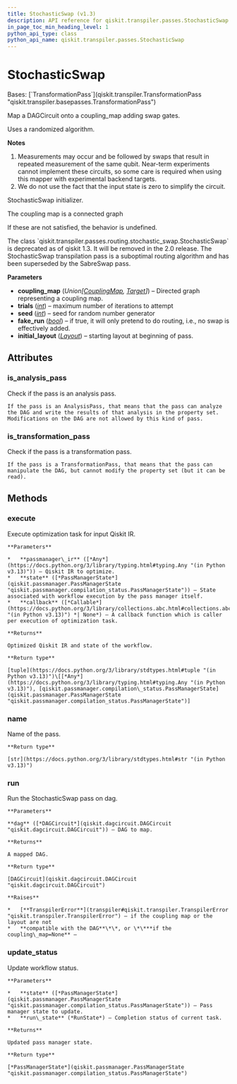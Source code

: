 ```yaml
---
title: StochasticSwap (v1.3)
description: API reference for qiskit.transpiler.passes.StochasticSwap in qiskit v1.3
in_page_toc_min_heading_level: 1
python_api_type: class
python_api_name: qiskit.transpiler.passes.StochasticSwap
---
```


# StochasticSwap

<Class id="qiskit.transpiler.passes.StochasticSwap" isDedicatedPage={true} github="https://github.com/Qiskit/qiskit/tree/stable/1.3/qiskit/transpiler/passes/routing/stochastic_swap.py#L48-L480" signature="qiskit.transpiler.passes.StochasticSwap(*args, **kwargs)" modifiers="class">
  Bases: [`TransformationPass`](qiskit.transpiler.TransformationPass "qiskit.transpiler.basepasses.TransformationPass")

  Map a DAGCircuit onto a coupling\_map adding swap gates.

  Uses a randomized algorithm.

  **Notes**

  1.  Measurements may occur and be followed by swaps that result in repeated measurement of the same qubit. Near-term experiments cannot implement these circuits, so some care is required when using this mapper with experimental backend targets.
  2.  We do not use the fact that the input state is zero to simplify the circuit.

  StochasticSwap initializer.

  The coupling map is a connected graph

  If these are not satisfied, the behavior is undefined.

  <Admonition title="Deprecated since version 1.3" type="danger">
    The class `qiskit.transpiler.passes.routing.stochastic_swap.StochasticSwap` is deprecated as of qiskit 1.3. It will be removed in the 2.0 release. The StochasticSwap transpilation pass is a suboptimal routing algorithm and has been superseded by the SabreSwap pass.
  </Admonition>

  **Parameters**

  *   **coupling\_map** (*Union\[*[*CouplingMap*](qiskit.transpiler.CouplingMap "qiskit.transpiler.CouplingMap")*,* [*Target*](qiskit.transpiler.Target "qiskit.transpiler.Target")*]*) – Directed graph representing a coupling map.
  *   **trials** ([*int*](https://docs.python.org/3/library/functions.html#int "(in Python v3.13)")) – maximum number of iterations to attempt
  *   **seed** ([*int*](https://docs.python.org/3/library/functions.html#int "(in Python v3.13)")) – seed for random number generator
  *   **fake\_run** ([*bool*](https://docs.python.org/3/library/functions.html#bool "(in Python v3.13)")) – if true, it will only pretend to do routing, i.e., no swap is effectively added.
  *   **initial\_layout** ([*Layout*](qiskit.transpiler.Layout "qiskit.transpiler.Layout")) – starting layout at beginning of pass.

  ## Attributes

  ### is\_analysis\_pass

  <Attribute id="qiskit.transpiler.passes.StochasticSwap.is_analysis_pass">
    Check if the pass is an analysis pass.

    If the pass is an AnalysisPass, that means that the pass can analyze the DAG and write the results of that analysis in the property set. Modifications on the DAG are not allowed by this kind of pass.
  </Attribute>

  ### is\_transformation\_pass

  <Attribute id="qiskit.transpiler.passes.StochasticSwap.is_transformation_pass">
    Check if the pass is a transformation pass.

    If the pass is a TransformationPass, that means that the pass can manipulate the DAG, but cannot modify the property set (but it can be read).
  </Attribute>

  ## Methods

  ### execute

  <Function id="qiskit.transpiler.passes.StochasticSwap.execute" github="https://github.com/Qiskit/qiskit/tree/stable/1.3/qiskit/transpiler/basepasses.py#L189-L211" signature="execute(passmanager_ir, state, callback=None)">
    Execute optimization task for input Qiskit IR.

    **Parameters**

    *   **passmanager\_ir** ([*Any*](https://docs.python.org/3/library/typing.html#typing.Any "(in Python v3.13)")) – Qiskit IR to optimize.
    *   **state** ([*PassManagerState*](qiskit.passmanager.PassManagerState "qiskit.passmanager.compilation_status.PassManagerState")) – State associated with workflow execution by the pass manager itself.
    *   **callback** ([*Callable*](https://docs.python.org/3/library/collections.abc.html#collections.abc.Callable "(in Python v3.13)") *| None*) – A callback function which is caller per execution of optimization task.

    **Returns**

    Optimized Qiskit IR and state of the workflow.

    **Return type**

    [tuple](https://docs.python.org/3/library/stdtypes.html#tuple "(in Python v3.13)")\[[*Any*](https://docs.python.org/3/library/typing.html#typing.Any "(in Python v3.13)"), [qiskit.passmanager.compilation\_status.PassManagerState](qiskit.passmanager.PassManagerState "qiskit.passmanager.compilation_status.PassManagerState")]
  </Function>

  ### name

  <Function id="qiskit.transpiler.passes.StochasticSwap.name" github="https://github.com/Qiskit/qiskit/tree/stable/1.3/qiskit/passmanager/base_tasks.py#L68-L70" signature="name()">
    Name of the pass.

    **Return type**

    [str](https://docs.python.org/3/library/stdtypes.html#str "(in Python v3.13)")
  </Function>

  ### run

  <Function id="qiskit.transpiler.passes.StochasticSwap.run" github="https://github.com/Qiskit/qiskit/tree/stable/1.3/qiskit/transpiler/passes/routing/stochastic_swap.py#L101-L140" signature="run(dag)">
    Run the StochasticSwap pass on dag.

    **Parameters**

    **dag** ([*DAGCircuit*](qiskit.dagcircuit.DAGCircuit "qiskit.dagcircuit.DAGCircuit")) – DAG to map.

    **Returns**

    A mapped DAG.

    **Return type**

    [DAGCircuit](qiskit.dagcircuit.DAGCircuit "qiskit.dagcircuit.DAGCircuit")

    **Raises**

    *   [**TranspilerError**](transpiler#qiskit.transpiler.TranspilerError "qiskit.transpiler.TranspilerError") – if the coupling map or the layout are not
    *   **compatible with the DAG**\*\*, or \*\***if the coupling\_map=None** –
  </Function>

  ### update\_status

  <Function id="qiskit.transpiler.passes.StochasticSwap.update_status" github="https://github.com/Qiskit/qiskit/tree/stable/1.3/qiskit/transpiler/basepasses.py#L213-L221" signature="update_status(state, run_state)">
    Update workflow status.

    **Parameters**

    *   **state** ([*PassManagerState*](qiskit.passmanager.PassManagerState "qiskit.passmanager.compilation_status.PassManagerState")) – Pass manager state to update.
    *   **run\_state** (*RunState*) – Completion status of current task.

    **Returns**

    Updated pass manager state.

    **Return type**

    [*PassManagerState*](qiskit.passmanager.PassManagerState "qiskit.passmanager.compilation_status.PassManagerState")
  </Function>
</Class>

